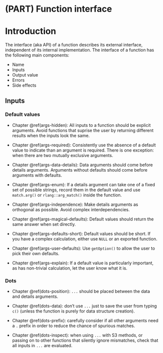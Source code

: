 # (PART) Function interface {-}

# Introduction  {#function-interface}

The interface (aka API) of a function describes its external interface, independent of its internal implementation. The interface of a function has the following main components:

* Name
* Inputs
* Output value
* Errors
* Side effects

## Inputs

### Default values

* Chapter \@ref(args-hidden): All inputs to a function should be explicit 
  arguments. Avoid functions that suprise the user by returning different 
  results when the inputs look the same.

* Chapter \@ref(args-required): Consistently use the absence of a default value
  to indicate than an argument is required. There is one exception: when
  there are two mutually exclusive arguments.

* Chapter \@ref(args-data-details): Data arguments should come before details 
  arguments. Arguments without defaults should come before arguments with 
  defaults.

* Chapter \@ref(args-enum): If a details argument can take one of a fixed set 
  of possible strings, record them in the default value and use `match.arg()`
  or `rlang::arg_match()` inside the function.
  
* Chapter \@ref(args-independence): Make details arguments as orthogonal as
  possible. Avoid complex interdependencies.

* Chapter \@ref(args-magical-defaults): Default values should return the same 
  answer when set directly.

* Chapter \@ref(args-defaults-short): Default values should be short. If
  you have a complex calculation, either use `NULL` or an exported function.
  
* Chapter \@ref(args-user-defaults): Use `getOption()` to allow the user to
  pick their own defaults.

* Chapter \@ref(args-explain): If a default value is particularly important,
  as has non-trivial calculation, let the user know what it is.

### Dots

* Chapter \@ref(dots-position): `...` should be placed between the data and 
  details arguments.

* Chapter \@ref(dots-data): don't use `...` just to save the user from typing 
  `c()` (unless the function is purely for data structure creation).

* Chapter \@ref(dots-prefix): carefully consider if all other arguments need a 
  `.` prefix in order to reduce the chance of spurious matches.

* Chapter \@ref(dots-inspect): when using `...` with S3 methods, or passing on 
  to other functions that silently ignore mismatches, check that all inputs in 
  `...` are evaluated.
